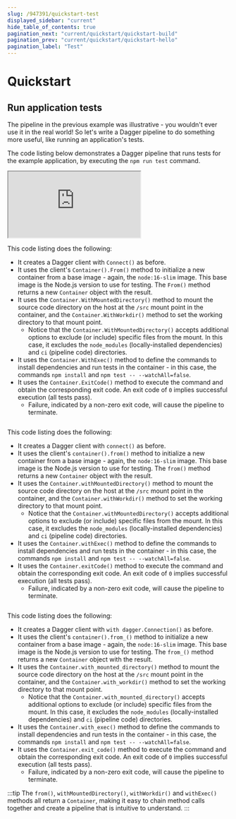 ```yaml
---
slug: /947391/quickstart-test
displayed_sidebar: "current"
hide_table_of_contents: true
pagination_next: "current/quickstart/quickstart-build"
pagination_prev: "current/quickstart/quickstart-hello"
pagination_label: "Test"
---
```


# Quickstart


## Run application tests

The pipeline in the previous example was illustrative - you wouldn't ever use it in the real world! So let's write a Dagger pipeline to do something more useful, like running an application's tests.

The code listing below demonstrates a Dagger pipeline that runs tests for the example application, by executing the `npm run test` command.

<Tabs groupId="language">
<TabItem value="Go">

<iframe class="embed" src="https://play.dagger.cloud/embed/PNNEJupDVW0"></iframe>

This code listing does the following:

- It creates a Dagger client with `Connect()` as before.
- It uses the client's `Container().From()` method to initialize a new container from a base image - again, the `node:16-slim` image. This base image is the Node.js version to use for testing. The `From()` method returns a new `Container` object with the result.
- It uses the `Container.WithMountedDirectory()` method to mount the source code directory on the host at the `/src` mount point in the container, and the `Container.WithWorkdir()` method to set the working directory to that mount point.
  - Notice that the `Container.WithMountedDirectory()` accepts additional options to exclude (or include) specific files from the mount. In this case, it excludes the `node_modules` (locally-installed dependencies) and `ci` (pipeline code) directories.
- It uses the `Container.WithExec()` method to define the commands to install dependencies and run tests in the container - in this case, the commands `npm install` and `npm test -- --watchAll=false`.
- It uses the `Container.ExitCode()` method to execute the command and obtain the corresponding exit code. An exit code of `0` implies successful execution (all tests pass).
  - Failure, indicated by a non-zero exit code, will cause the pipeline to terminate.

</TabItem>
<TabItem value="Node.js">

```javascript file=snippets/test/index.mjs
```

This code listing does the following:

- It creates a Dagger client with `connect()` as before.
- It uses the client's `container().from()` method to initialize a new container from a base image - again, the `node:16-slim` image. This base image is the Node.js version to use for testing. The `from()` method returns a new `Container` object with the result.
- It uses the `Container.withMountedDirectory()` method to mount the source code directory on the host at the `/src` mount point in the container, and the `Container.withWorkdir()` method to set the working directory to that mount point.
  - Notice that the `Container.withMountedDirectory()` accepts additional options to exclude (or include) specific files from the mount. In this case, it excludes the `node_modules` (locally-installed dependencies) and `ci` (pipeline code) directories.
- It uses the `Container.withExec()` method to define the commands to install dependencies and run tests in the container - in this case, the commands `npm install` and `npm test -- --watchAll=false`.
- It uses the `Container.exitCode()` method to execute the command and obtain the corresponding exit code. An exit code of `0` implies successful execution (all tests pass).
  - Failure, indicated by a non-zero exit code, will cause the pipeline to terminate.

</TabItem>
<TabItem value="Python">

```python file=snippets/test/main.py
```

This code listing does the following:

- It creates a Dagger client with `with dagger.Connection()` as before.
- It uses the client's `container().from_()` method to initialize a new container from a base image - again, the `node:16-slim` image. This base image is the Node.js version to use for testing. The `from_()` method returns a new `Container` object with the result.
- It uses the `Container.with_mounted_directory()` method to mount the source code directory on the host at the `/src` mount point in the container, and the `Container.with_workdir()` method to set the working directory to that mount point.
  - Notice that the `Container.with_mounted_directory()` accepts additional options to exclude (or include) specific files from the mount. In this case, it excludes the `node_modules` (locally-installed dependencies) and `ci` (pipeline code) directories.
- It uses the `Container.with_exec()` method to define the commands to install dependencies and run tests in the container - in this case, the commands `npm install` and `npm test -- --watchAll=false`.
- It uses the `Container.exit_code()` method to execute the command and obtain the corresponding exit code. An exit code of `0` implies successful execution (all tests pass).
  - Failure, indicated by a non-zero exit code, will cause the pipeline to terminate.

</TabItem>
</Tabs>

:::tip
The `from()`, `withMountedDirectory()`, `withWorkdir()` and `withExec()` methods all return a `Container`, making it easy to chain method calls together and create a pipeline that is intuitive to understand.
:::
